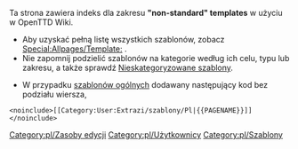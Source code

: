 
Ta strona zawiera indeks dla  zakresu '''"non-standard" templates''' w użyciu w OpenTTD Wiki.

* Aby uzyskać pełną listę wszystkich szablonów, zobacz <!--[[Special:Allpages/Template]]--><!--[[Special:Allpages/Template:User:Extrazi/]]-->[[Special:Allpages/Template:]] . 
* Nie zapomnij podzielić szablonów na kategorie według ich celu, typu lub zakresu, a także sprawdź [[Special:Uncategorizedtemplates|Nieskategoryzowane szablony]].


* W przypadku [[pl/Podr%C4%99cznik Stylu/Wsp%C3%B3lne szablony|szablonów ogólnych]] dodawany następujący kod bez podziału wiersza, 
<pre>
<noinclude>[[Category:User:Extrazi/szablony/Pl|{{PAGENAME}}]]</noinclude>
</pre>


<!--[[category:Editing Resources]]-->[[Category:pl/Zasoby edycji]][[Category:pl/Użytkownicy]]<!--  strona Category:User_Templates [[Category:Templates]]-->[[Category:pl/Szablony]]